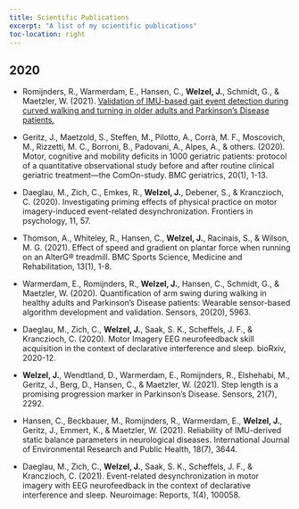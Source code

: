 ```yaml
---
title: Scientific Publications
excerpt: "A list of my scientific publications"
toc-location: right
---
```


## 2020

-   Romijnders, R., Warmerdam, E., Hansen, C., **Welzel, J.**, Schmidt, G., & Maetzler, W. (2021). [Validation of IMU-based gait event detection during curved walking and turning in older adults and Parkinson’s Disease patients.](https://link.springer.com/article/10.1186/s12984-021-00828-0) 

-   Geritz, J., Maetzold, S., Steffen, M., Pilotto, A., Corrà, M. F., Moscovich, M., Rizzetti, M. C., Borroni, B., Padovani, A., Alpes, A., & others. (2020). Motor, cognitive and mobility deficits in 1000 geriatric patients: protocol of a quantitative observational study before and after routine clinical geriatric treatment—the ComOn-study. BMC geriatrics, 20(1), 1-13.

-   Daeglau, M., Zich, C., Emkes, R., **Welzel, J.**, Debener, S., & Kranczioch, C. (2020). Investigating priming effects of physical practice on motor imagery-induced event-related desynchronization. Frontiers in psychology, 11, 57.

-   Thomson, A., Whiteley, R., Hansen, C., **Welzel, J.**, Racinais, S., & Wilson, M. G. (2021). Effect of speed and gradient on plantar force when running on an AlterG® treadmill. BMC Sports Science, Medicine and Rehabilitation, 13(1), 1-8.

-   Warmerdam, E., Romijnders, R., **Welzel, J.**, Hansen, C., Schmidt, G., & Maetzler, W. (2020). Quantification of arm swing during walking in healthy adults and Parkinson’s Disease patients: Wearable sensor-based algorithm development and validation. Sensors, 20(20), 5963.

-   Daeglau, M., Zich, C., **Welzel, J.**, Saak, S. K., Scheffels, J. F., & Kranczioch, C. (2020). Motor Imagery EEG neurofeedback skill acquisition in the context of declarative interference and sleep. bioRxiv, 2020-12.

-   **Welzel, J.**, Wendtland, D., Warmerdam, E., Romijnders, R., Elshehabi, M., Geritz, J., Berg, D., Hansen, C., & Maetzler, W. (2021). Step length is a promising progression marker in Parkinson’s Disease. Sensors, 21(7), 2292.

-   Hansen, C., Beckbauer, M., Romijnders, R., Warmerdam, E., **Welzel, J.**, Geritz, J., Emmert, K., & Maetzler, W. (2021). Reliability of IMU-derived static balance parameters in neurological diseases. International Journal of Environmental Research and Public Health, 18(7), 3644.

-   Daeglau, M., Zich, C., **Welzel, J.**, Saak, S. K., Scheffels, J. F., & Kranczioch, C. (2021). Event-related desynchronization in motor imagery with EEG neurofeedback in the context of declarative interference and sleep. Neuroimage: Reports, 1(4), 100058.